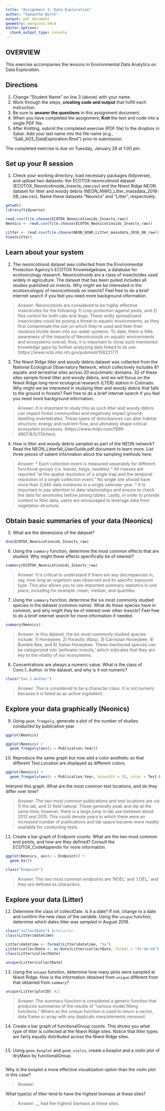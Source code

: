 ```yaml
---
title: "Assignment 3: Data Exploration"
author: "Samantha Burch"
output: pdf_document
geometry: margin=2.54cm
editor_options: 
  chunk_output_type: console
---
```


## OVERVIEW

This exercise accompanies the lessons in Environmental Data Analytics on Data Exploration. 

## Directions
1. Change "Student Name" on line 3 (above) with your name.
3. Work through the steps, **creating code and output** that fulfill each instruction.
4. Be sure to **answer the questions** in this assignment document.
6. When you have completed the assignment, **Knit** the text and code into a single PDF file.
8. After Knitting, submit the completed exercise (PDF file) to the dropbox in Sakai. Add your last name into the file name (e.g., "Salk_A03_DataExploration.Rmd") prior to submission.

The completed exercise is due on Tuesday, January 28 at 1:00 pm.


## Set up your R session

1. Check your working directory, load necessary packages (tidyverse), and upload two datasets: the ECOTOX neonicotinoid dataset (ECOTOX_Neonicotinoids_Insects_raw.csv) and the Niwot Ridge NEON dataset for litter and woody debris (NEON_NIWO_Litter_massdata_2018-08_raw.csv). Name these datasets "Neonics" and "Litter", respectively. 
```r
getwd()
library(tidyverse)

read.csv(file.choose(ECOTOX_Neonicotinoids_Insects_raw))
Neonics <- read.csv(file.choose(ECOTOX_Neonicotinoids_Insects_raw))

Litter <- read.csv(file.choose(NEON_NIWO_Litter_massdata_2018_08_raw))
View(Litter)

```

## Learn about your system

2. The neonicotinoid dataset was collected from the Environmental Protection Agency's ECOTOX Knowledgebase, a database for ecotoxicology research. Neonicotinoids are a class of insecticides used widely in agriculture. The dataset that has been pulled includes all studies published on insects. Why might we be interested in the ecotoxicologoy of neonicotinoids on insects? Feel free to do a brief internet search if you feel you need more background information. 

> Answer: Neonicotoids are considered to be highly effective insecticides for the following: 1) crop protection against pests, and 2) flea control for both cats and dogs. These widly spread/used insecticides could be posing a threat to aquatic environments, as they first contaminate the soil on which they're used and then their residues trickle down into our water systems. To date, there is little awareness of the impacts of Neonicotoids on aquatic environments and ecosystems overall; thus, it is important to close such mentioned knowledge gaps by further analyzing data linked to its use.(https://www.ncbi.nlm.nih.gov/pubmed/15822177)

3. The Niwot Ridge litter and woody debris dataset was collected from the National Ecological Observatory Network, which collectively includes 81 aquatic and terrestrial sites across 20 ecoclimatic domains. 32 of these sites sample forest litter and woody debris, and we will focus on the Niwot Ridge long-term ecological research (LTER) station in Colorado. Why might we be interested in studying litter and woody debris that falls to the ground in forests? Feel free to do a brief internet search if you feel you need more background information. 

> Answer: It is important to study this as such litter and woody debris can impact forest communities and negatively impact ground-dwelling invertebrates. These types of disturbances can alter habitat structure, energy and nutrient flow, and ultimately shape critical ecosystem processes. (https://www.mdpi.com/1999-4907/8/5/174/htm)

4. How is litter and woody debris sampled as part of the NEON network? Read the NEON_Litterfall_UserGuide.pdf document to learn more. List three pieces of salient information about the sampling methods here: 

> Answer: 
* Each collection event is measured separately for different functional groups (i.e. leaves, twigs, needles) 
* All masses are reported "at the spatial resolution of a single trap and the temporal resolution of a single collection event." No single site should have more than 3,440 data instances in a single calendar year.
* It is important to pay attention to data relationships and ensure to check the data for anomolies before joining tables. Lastly, in order to provide context to litter data, users are encouraged to leverage data from vegetation structure.


## Obtain basic summaries of your data (Neonics)

5. What are the dimensions of the dataset?

```r
dim(ECOTOX_Neonicotinoids_Insects_raw)
```

6. Using the `summary` function, determine the most common effects that are studied. Why might these effects specifically be of interest?
```r
summary(ECOTOX_Neonicotinoids_Insects_raw)
```

> Answer: It is critical to understand if there are any discrepancies in, say, how long an organism was observed and its specific exposure type. This also allows you to see important summary statistics in one place, including for example: mean, median, and quartiles.

7. Using the `summary` function, determine the six most commonly studied species in the dataset (common name). What do these species have in common, and why might they be of interest over other insects? Feel free to do a brief internet search for more information if needed.

```r

summary(Neonics)

```

> Answer: In this dataset, the six most commonly studied species include: 1) Honeybee, 2) Parasitic Wasp, 3) Carniolan Honeybee, 4) Bumble Bee, and 6) Italian Honeybee. These mentioned species can be categorized into 'pollinator insects,' which indicates that they are key to the vitality of our ecosystems.

8. Concentrations are always a numeric value. What is the class of Conc.1..Author. in the dataset, and why is it not numeric?

```r
class("Con.1.Author")
```

> Answer: This is considered to be a character class. It is not numeric because it is listed as an active ingredient.


## Explore your data graphically (Neonics)

9. Using `geom_freqpoly`, generate a plot of the number of studies conducted by publication year. 
```r
ggplot(Neonics)

ggplot(Neonics) +
  geom_freqpoly(aes(x = Publication.Year))

```

10. Reproduce the same graph but now add a color aesthetic so that different Test.Location are displayed as different colors.
```r
ggplot(Neonics) +
  geom_freqpoly(aes(x = Publication.Year, binwidth = 15, color = Test.Location))
```

Interpret this graph. What are the most common test locations, and do they differ over time?

> Answer: The two most common publications and test locations are via 1) the lab, and 2) field natural. These generally peak and dip at the same time; however, there is a large jump in lab use between about 2013 and 2015. This could denote years in which there were an increased number of publications and lab space became more readily available for conducting tests.

11. Create a bar graph of Endpoint counts. What are the two most common end points, and how are they defined? Consult the ECOTOX_CodeAppendix for more information. 

```r
ggplot(Neonics, aes(x = Endpoint)) +
  geom_bar()

class("Endpoint")
```

> Answer: The two most common endpoints are 'NOEL' and 'LOEL,' and they are defined as characters.
>

## Explore your data (Litter)

12. Determine the class of collectDate. Is it a date? If not, change to a date and confirm the new class of the variable. Using the `unique` function, determine which dates litter was sampled in August 2018. 
```r
class("collectDate") #character
class(Litter$datetime)

Litter$datetime <- format(Litter$datetime, "%y")
Litter$collectDate <- as.Date(Litter$collectDate, format = "%Y-%m-%d")
class(Litter$collectDate)

unique(Litter$collectDate)
```

13. Using the `unique` function, determine how many plots were sampled at Niwot Ridge. How is the information obtained from `unique` different from that obtained from `summary`?

```r
unique(Litter$plotID) #12
```

> Answer: The summary function is considered a generic function that produces summaries of the results of "various model fitting functions." Where as the unique function is used to return a vector, data frame or array with any duplicate rows/elements removed.

14. Create a bar graph of functionalGroup counts. This shows you what type of litter is collected at the Niwot Ridge sites. Notice that litter types are fairly equally distributed across the Niwot Ridge sites.
```r

```

15. Using `geom_boxplot` and `geom_violin`, create a boxplot and a violin plot of dryMass by functionalGroup. 
```r

```

Why is the boxplot a more effective visualization option than the violin plot in this case?

> Answer: 

What type(s) of litter tend to have the highest biomass at these sites? 

> Answer: __ had the highest biomass at these sites.